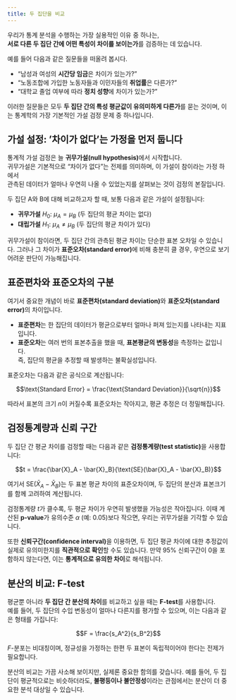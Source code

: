 ```yaml
---
title: 두 집단을 비교
---
```

우리가 통계 분석을 수행하는 가장 실용적인 이유 중 하나는,  
**서로 다른 두 집단 간에 어떤 특성이 차이를 보이는가**를 검증하는 데 있습니다.

예를 들어 다음과 같은 질문들을 떠올려 봅시다.

- “남성과 여성의 **시간당 임금**은 차이가 있는가?”
- “노동조합에 가입한 노동자들과 이민자들의 **취업률**은 다른가?”
- “대학교 졸업 여부에 따라 **정치 성향**에 차이가 있는가?”

이러한 질문들은 모두 **두 집단 간의 특성 평균값이 유의미하게 다른가**를 묻는 것이며, 이는 통계학의 가장 기본적인 가설 검정 문제 중 하나입니다.

## 가설 설정: ‘차이가 없다’는 가정을 먼저 둡니다

통계적 가설 검정은 늘 **귀무가설(null hypothesis)**에서 시작합니다.  
귀무가설은 기본적으로 “차이가 없다”는 전제를 의미하며, 이 가설이 참이라는 가정 하에서  
관측된 데이터가 얼마나 우연히 나올 수 있었는지를 살펴보는 것이 검정의 본질입니다.

두 집단 A와 B에 대해 비교하고자 할 때, 보통 다음과 같은 가설이 설정됩니다:

- **귀무가설** $H_0$: $\mu_A = \mu_B$ (두 집단의 평균 차이는 없다)
- **대립가설** $H_1$: $\mu_A \neq \mu_B$ (두 집단의 평균 차이가 있다)

귀무가설이 참이라면, 두 집단 간의 관측된 평균 차이는 단순한 표본 오차일 수 있습니다. 그러나 그 차이가 **표준오차(standard error)**에 비해 충분히 클 경우, 우연으로 보기 어려운 판단이 가능해집니다.


## 표준편차와 표준오차의 구분

여기서 중요한 개념이 바로 **표준편차(standard deviation)**와 **표준오차(standard error)**의 차이입니다.

- **표준편차**는 한 집단의 데이터가 평균으로부터 얼마나 퍼져 있는지를 나타내는 지표입니다.
- **표준오차**는 여러 번의 표본추출을 했을 때, **표본평균의 변동성**을 측정하는 값입니다.  
    즉, 집단의 평균을 추정할 때 발생하는 불확실성입니다.


표준오차는 다음과 같은 공식으로 계산됩니다:

$$\text{Standard Error} = \frac{\text{Standard Deviation}}{\sqrt{n}}$$

따라서 표본의 크기 $n$이 커질수록 표준오차는 작아지고, 평균 추정은 더 정밀해집니다.


## 검정통계량과 신뢰 구간

두 집단 간 평균 차이를 검정할 때는 다음과 같은 **검정통계량(test statistic)**을 사용합니다:

$$t = \frac{\bar{X}_A - \bar{X}_B}{\text{SE}(\bar{X}_A - \bar{X}_B)}$$

여기서 $\text{SE}(\bar{X}_A - \bar{X}_B)$는 두 표본 평균 차이의 표준오차이며, 두 집단의 분산과 표본크기를 함께 고려하여 계산됩니다.

검정통계량 $t$가 클수록, 두 평균 차이가 우연히 발생했을 가능성은 작아집니다. 이때 계산된 **p-value**가 유의수준 $\alpha$ (예: 0.05)보다 작으면, 우리는 귀무가설을 기각할 수 있습니다.

또한 **신뢰구간(confidence interval)**을 이용하면, 두 집단 평균 차이에 대한 추정값이 실제로 유의미한지를 **직관적으로 확인**할 수도 있습니다. 만약 95% 신뢰구간이 0을 포함하지 않는다면, 이는 **통계적으로 유의한 차이**로 해석됩니다.


## 분산의 비교: F-test

평균뿐 아니라 **두 집단 간 분산의 차이**를 비교하고 싶을 때는 **F-test**를 사용합니다.  
예를 들어, 두 집단의 수입 변동성이 얼마나 다른지를 평가할 수 있으며, 이는 다음과 같은 형태를 가집니다:

$$F = \frac{s_A^2}{s_B^2}$$

$F$-분포는 비대칭이며, 정규성을 가정하는 한편 두 표본이 독립적이어야 한다는 전제가 필요합니다.

분산의 비교는 가끔 사소해 보이지만, 실제론 중요한 함의를 갖습니다. 예를 들어, 두 집단이 평균적으로는 비슷하더라도, **불평등이나 불안정성**이라는 관점에서는 분산이 더 중요한 분석 대상일 수 있습니다.